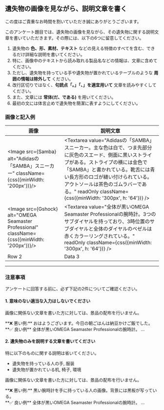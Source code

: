 
## 遺失物の画像を見ながら、説明文章を書く

この度はご貴重なお時間を割いていただき誠にありがとうございます。

このアンケート題目では、遺失物の画像を見ながら、その遺失物に関する説明文章を書いていただきます。その際には、以下の6つに留意してください。

1. 遺失物の **色、形、素材、テキスト** などの見える特徴のすべてを含む、できるだけ詳細な説明を書いてください。
1. 特に、画像中のテキストから読み取れる製品名などの情報は、文章に含めてください。
1. ただし、遺失物を持っている手や遺失物が置かれているテーブルのような **周囲の情報は除外して** ください。
1. 改行区切りではなく、**句読点「。」「、」を適宜用いて** 文章を読みやすくしてください。
1. また、文章には **常体(だ、である)** を用いてください。
1. 最初の文には体言止めで遺失物を簡潔に表すようにしてください。

### 画像と記入例

<div className={css({overflow: 'scroll'})}>

| 画像                                                                                          | 説明文章                                                                                                                                                                                                                                                                                                             |
| --------------------------------------------------------------------------------------------- | -------------------------------------------------------------------------------------------------------------------------------------------------------------------------------------------------------------------------------------------------------------------------------------------------------------------- |
| <Image src={Samba} alt="Adidasの「SAMBA」スニーカー" className={css({minWidth: '200px'})}/>   | <Textarea value="Adidasの「SAMBA」スニーカー。主な色は白で、つま先部分に灰色のスエード、側面に黒いストライプがある。ストライプの横には金色で「SAMBA」と書かれている。靴舌には青い長方形のロゴが縫い付けられている。アウトソールは茶色のゴムラバーである。" readOnly className={css({minWidth: '300px', h: '64'})} /> |
| <Image src={Gshock} alt="OMEGA Seamaster Professional" className={css({minWidth: '200px'})}/> | <Textarea value="全体が黒いOMEGA Seamaster Professionalの腕時計。3つのサブダイヤルを持っており、3時位置のサブダイヤルと全体のダイヤルのベゼルは赤くカラーリングされている。" readOnly className={css({minWidth: '300px', h: '64'})} />                                                                               |
| Row 2                                                                                         | Data 3                                                                                                                                                                                                                                                                                                               |

</div>

---

### 注意事項

アンケートに回答する前に、必ず下記の2件についてご確認ください。

#### 1. 意味のない適当な入力はしないでください

画像に関係ない文章を書いた方に対しては、景品の配布を行いません。

<div className="markup_div markdown-alert markdown-alert-caution">
  **❌ 悪い例:** おはようございます。今日の朝ごはんは納豆かけご飯でした。
</div>

<div className="markup_div markdown-alert markdown-alert-tip">
  **✅ 良い例** 全体が黒いOMEGA Seamaster Professionalの腕時計。 ...
</div>

#### 2. 遺失物のみを説明する文章を書いてください

特に以下のものに関する説明は省いてください。

- 遺失物を持っている人の手, 服装
- 遺失物が置かれている机, 椅子, 環境

画像に関係ない文章を書いた方に対しては、景品の配布を行いません。

<div className="markup_div markdown-alert markdown-alert-caution">
  **❌ 悪い例:** 黒い腕時計を手に持っている人の画像。背景には黒板が写っている。
</div>

<div className="markup_div markdown-alert markdown-alert-tip">
  **✅ 良い例** 全体が黒いOMEGA Seamaster Professionalの腕時計。 ...
</div>
